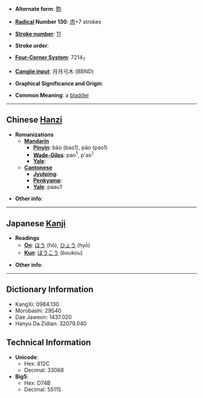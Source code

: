 * '''Alternate form''': [[胞]]

* '''[[Wiktionary:Chinese radical index| Radical]] Number 130''': [[Wiktionary:Chinese radical index 肉|肉]]+7 strokes

* '''[[Wiktionary:Chinese total strokes index|Stroke number]]''': [[Wiktionary:Chinese total strokes index 11|11]]

* '''Stroke order''': 

* '''[[Wiktionary:Chinese four corner index|Four-Corner System]]''': 7214<sub>7</sub>

* '''[[Wiktionary:Chinese Cangjie index|Cangjie input]]''': 月月弓木 (BBND)

* '''Graphical Significance and Origin''': 

* '''Common Meaning''': a [[bladder]]

----

== Chinese [[Hanzi]] ==

* '''Romanizations'''
** '''[[Mandarin]]'''
*** '''[[Pinyin]]''': bāo (bao1), pāo (pao1)
*** '''[[Wade-Giles]]''': pao<sup>1</sup>, p'ao<sup>1</sup>
*** '''[[Yale]]''': 
** '''[[Cantonese]]'''
*** '''[[Jyutping]]''':
*** '''[[Penkyamp]]''': 
*** '''[[Yale]]''': paau1

* '''Other info''': 

----

== Japanese [[Kanji]] ==

* '''Readings'''
** '''[[On]]''': [[ほう]] (hō), [[ひょう]] (hyō)
** '''[[Kun]]''': [[ぼうこう]] (boukou)

* '''Other info''':  

----

== Dictionary Information ==

* KangXi: 0984.130
* Morobashi: 29540
* Dae Jaweon: 1437.020
* Hanyu Da Zidian: 32079.040

== Technical Information ==

* '''Unicode''':
** Hex: 812C
** Decimal: 33068
* '''Big5''':
** Hex: D74B
** Decimal: 55115
